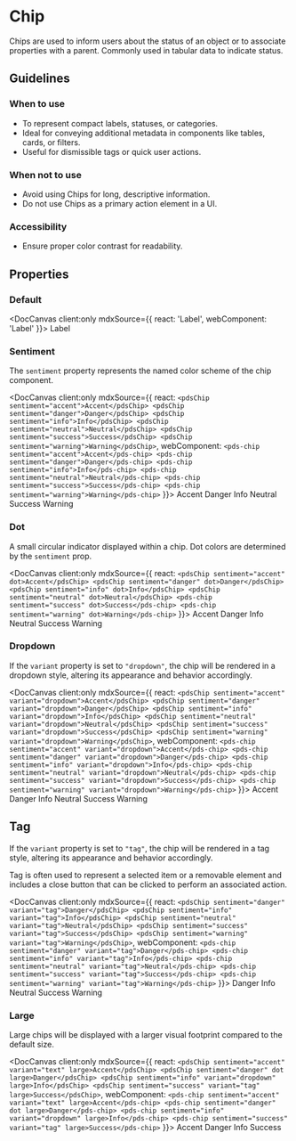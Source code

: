 
# Chip

Chips are used to inform users about the status of an object or to associate properties with a parent. Commonly used in tabular data to indicate status.

## Guidelines

### When to use
- To represent compact labels, statuses, or categories.
- Ideal for conveying additional metadata in components like tables, cards, or filters.
- Useful for dismissible tags or quick user actions.

### When not to use
- Avoid using Chips for long, descriptive information.
- Do not use Chips as a primary action element in a UI.

### Accessibility
- Ensure proper color contrast for readability.

## Properties

<DocArgsTable componentName="pds-chip" docSource={components} />

### Default

<DocCanvas client:only
  mdxSource={{
    react: '<pdsChip>Label</pdsChip>',
    webComponent: '<pds-chip>Label</pds-chip>'
}}>
  <pds-chip>Label</pds-chip>
</DocCanvas>

### Sentiment

The `sentiment` property represents the named color scheme of the chip component.

<DocCanvas client:only
  mdxSource={{
    react: `
    <pdsChip sentiment="accent">Accent</pdsChip>
    <pdsChip sentiment="danger">Danger</pdsChip>
    <pdsChip sentiment="info">Info</pdsChip>
    <pdsChip sentiment="neutral">Neutral</pdsChip>
    <pdsChip sentiment="success">Success</pdsChip>
    <pdsChip sentiment="warning">Warning</pdsChip>
    `,
    webComponent: `
    <pds-chip sentiment="accent">Accent</pds-chip>
    <pds-chip sentiment="danger">Danger</pds-chip>
    <pds-chip sentiment="info">Info</pds-chip>
    <pds-chip sentiment="neutral">Neutral</pds-chip>
    <pds-chip sentiment="success">Success</pds-chip>
    <pds-chip sentiment="warning">Warning</pds-chip>
    `
}}>
  <pds-chip sentiment="accent">Accent</pds-chip>
  <pds-chip sentiment="danger">Danger</pds-chip>
  <pds-chip sentiment="info">Info</pds-chip>
  <pds-chip sentiment="neutral">Neutral</pds-chip>
  <pds-chip sentiment="success">Success</pds-chip>
  <pds-chip sentiment="warning">Warning</pds-chip>
</DocCanvas>

### Dot

A small circular indicator displayed within a chip. Dot colors are determined by the `sentiment` prop.

<DocCanvas client:only
  mdxSource={{
    react: `
    <pdsChip sentiment="accent" dot>Accent</pdsChip>
    <pdsChip sentiment="danger" dot>Danger</pdsChip>
    <pdsChip sentiment="info" dot>Info</pdsChip>
    <pdsChip sentiment="neutral" dot>Neutral</pdsChip>
    <pds-chip sentiment="success" dot>Success</pds-chip>
    <pds-chip sentiment="warning" dot>Warning</pds-chip>
    `
}}>
  <pds-chip sentiment="accent" dot>Accent</pds-chip>
  <pds-chip sentiment="danger" dot>Danger</pds-chip>
  <pds-chip sentiment="info" dot>Info</pds-chip>
  <pds-chip sentiment="neutral" dot>Neutral</pds-chip>
  <pds-chip sentiment="success" dot>Success</pds-chip>
  <pds-chip sentiment="warning" dot>Warning</pds-chip>
</DocCanvas>

### Dropdown

If the `variant` property is set to `"dropdown"`, the chip will be rendered in a dropdown style, altering its appearance and behavior accordingly.

<DocCanvas client:only
  mdxSource={{
    react: `
    <pdsChip sentiment="accent" variant="dropdown">Accent</pdsChip>
    <pdsChip sentiment="danger" variant="dropdown">Danger</pdsChip>
    <pdsChip sentiment="info" variant="dropdown">Info</pdsChip>
    <pdsChip sentiment="neutral" variant="dropdown">Neutral</pdsChip>
    <pdsChip sentiment="success" variant="dropdown">Success</pdsChip>
    <pdsChip sentiment="warning" variant="dropdown">Warning</pdsChip>
    `,
    webComponent: `
    <pds-chip sentiment="accent" variant="dropdown">Accent</pds-chip>
    <pds-chip sentiment="danger" variant="dropdown">Danger</pds-chip>
    <pds-chip sentiment="info" variant="dropdown">Info</pds-chip>
    <pds-chip sentiment="neutral" variant="dropdown">Neutral</pds-chip>
    <pds-chip sentiment="success" variant="dropdown">Success</pds-chip>
    <pds-chip sentiment="warning" variant="dropdown">Warning</pds-chip>
    `
}}>
  <pds-chip sentiment="accent" variant="dropdown">Accent</pds-chip>
  <pds-chip sentiment="danger" variant="dropdown">Danger</pds-chip>
  <pds-chip sentiment="info" variant="dropdown">Info</pds-chip>
  <pds-chip sentiment="neutral" variant="dropdown">Neutral</pds-chip>
  <pds-chip sentiment="success" variant="dropdown">Success</pds-chip>
  <pds-chip sentiment="warning" variant="dropdown">Warning</pds-chip>
</DocCanvas>

## Tag

If the `variant` property is set to `"tag"`, the chip will be rendered in a tag style, altering its appearance and behavior accordingly.

Tag is often used to represent a selected item or a removable element and includes a close button that can be clicked to perform an associated action.

<DocCanvas client:only
  mdxSource={{
    react: `
    <pdsChip sentiment="danger" variant="tag">Danger</pdsChip>
    <pdsChip sentiment="info" variant="tag">Info</pdsChip>
    <pdsChip sentiment="neutral" variant="tag">Neutral</pdsChip>
    <pdsChip sentiment="success" variant="tag">Success</pdsChip>
    <pdsChip sentiment="warning" variant="tag">Warning</pdsChip>
    `,
    webComponent: `
    <pds-chip sentiment="danger" variant="tag">Danger</pds-chip>
    <pds-chip sentiment="info" variant="tag">Info</pds-chip>
    <pds-chip sentiment="neutral" variant="tag">Neutral</pds-chip>
    <pds-chip sentiment="success" variant="tag">Success</pds-chip>
    <pds-chip sentiment="warning" variant="tag">Warning</pds-chip>
    `
}}>
  <pds-chip sentiment="danger" variant="tag">Danger</pds-chip>
  <pds-chip sentiment="info" variant="tag">Info</pds-chip>
  <pds-chip sentiment="neutral" variant="tag">Neutral</pds-chip>
  <pds-chip sentiment="success" variant="tag">Success</pds-chip>
  <pds-chip sentiment="warning" variant="tag">Warning</pds-chip>
</DocCanvas>

### Large

Large chips will be displayed with a larger visual footprint compared to the default size.

<DocCanvas client:only
  mdxSource={{
    react: `
    <pdsChip sentiment="accent" variant="text" large>Accent</pdsChip>
    <pdsChip sentiment="danger" dot large>Danger</pdsChip>
    <pdsChip sentiment="info" variant="dropdown" large>Info</pdsChip>
    <pdsChip sentiment="success" variant="tag" large>Success</pdsChip>
    `,
    webComponent: `
    <pds-chip sentiment="accent" variant="text" large>Accent</pds-chip>
    <pds-chip sentiment="danger" dot large>Danger</pds-chip>
    <pds-chip sentiment="info" variant="dropdown" large>Info</pds-chip>
    <pds-chip sentiment="success" variant="tag" large>Success</pds-chip>
    `
}}>
  <pds-chip sentiment="accent" variant="text" large>Accent</pds-chip>
  <pds-chip sentiment="danger" dot large>Danger</pds-chip>
  <pds-chip sentiment="info" variant="dropdown" large>Info</pds-chip>
  <pds-chip sentiment="success" variant="tag" large>Success</pds-chip>
</DocCanvas>
